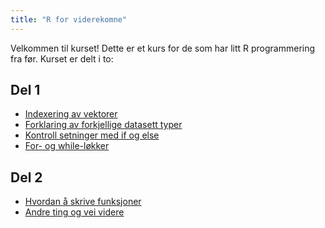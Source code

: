 ```yaml
---
title: "R for viderekomne"
---
```


Velkommen til kurset! Dette er et kurs for de som har litt R programmering fra før. Kurset er delt i to:

## Del 1
- [Indexering av vektorer](indeksering.qmd)
- [Forklaring av forkjellige datasett typer](datatype.qmd)
- [Kontroll setninger med if og else](kontroll.qmd)
- [For- og while-løkker](loops.qmd)

## Del 2
- [Hvordan å skrive funksjoner](funksjoner.qmd)
- [Andre ting og vei videre](videre.qmd)
